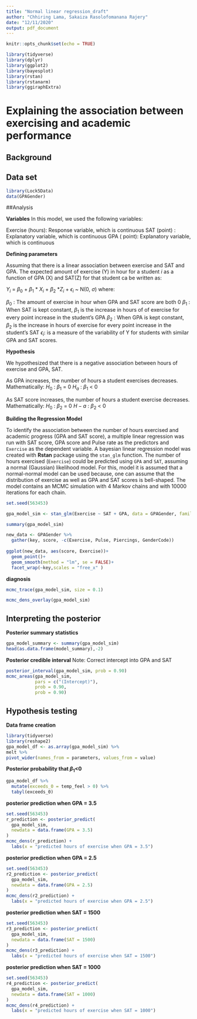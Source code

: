 ```yaml
---
title: "Normal linear regression_draft"
author: "Chhiring Lama, Sakaiza Rasolofomanana Rajery"
date: "12/11/2020"
output: pdf_document
---
```


```r
knitr::opts_chunk$set(echo = TRUE)
```

```r
library(tidyverse)
library(dplyr)
library(ggplot2)
library(bayesplot)
library(rstan)
library(rstanarm)
library(ggiraphExtra)
```
# Explaining the association between exercising and academic performance



## Background

## Data set
```r
library(Lock5Data)
data(GPAGender)
```

##Analysis

**Variables**
In this model, we used the following variables:

Exercise (hours): Response variable, which is continuous
SAT (point) : Explanatory variable, which is continuous
GPA ( point): Explanatory variable, which is continuous

**Defining parameters**

Assuming that there is a linear association between exercise and SAT and GPA. The expected amount of exercise (Y) in hour for a student _i_ as a function of GPA (X) and SAT(Z) for that student ca be written as:

$Y_i$ = $\beta_0$ + $\beta_1$ * $X_i$ + $\beta_2$ *$Z_i$ + $\epsilon_i$ ~ N(0, $\sigma$)
where:

$\beta_0$ : The amount of exercise in hour when GPA and SAT score are both 0
$\beta_1$ : When SAT is kept constant, $\beta_1$ is the increase in hours of of exercise for every point increase in the student's GPA
$\beta_2$ : When GPA is kept constant, $\beta_2$ is the increase in hours of exercise for every point increase in the student's SAT
$\epsilon_i$: is a measure of the variability of Y for students with similar GPA and SAT scores. 

**Hypothesis**

We hypothesized that there is a negative association between hours of exercise and GPA, SAT. 

As GPA increases, the number of hours a student exercises decreases. Mathematically:
$H_0$ : $\beta_1$ = 0
$H_a$ : $\beta_1$ < 0

As SAT score increases, the number of hours a student exercise decreases. Mathematically:
$H_0$ : $\beta_2$ = 0
$H-a$ : $\beta_2$ < 0

**Building the Regression Model**

To identify the association between the number of hours exercised and academic progress (GPA and SAT score), a multiple linear regression was run with SAT score, GPA score and Pulse rate as the predictors and `Exercise` as the dependent variable. A bayesian linear regression model was created with **Rstan** package using the `stan_glm` function. The number of hours exercised (`Exercise`) could be predicted using `GPA` and `SAT`, assuming a normal (Gaussian) likelihood model. For this, model it is assumed that a normal-normal model can be used because, one can assume that the distribution of exercise as well as GPA and SAT scores is bell-shaped. The model contains an MCMC simulation with 4 Markov chains and with 10000 iterations for each chain. 

```r
set.seed(563453)

gpa_model_sim <- stan_glm(Exercise ~ SAT + GPA, data = GPAGender, family=  gaussian, chains = 4, iter = 10000*2)
``` 

```r
summary(gpa_model_sim)
```


```r
new_data <- GPAGender %>%
  gather(key, score, -c(Exercise, Pulse, Piercings, GenderCode))
  
ggplot(new_data, aes(score, Exercise))+
  geom_point()+
  geom_smooth(method = "lm", se = FALSE)+
  facet_wrap(~key,scales = "free_x" )
```


**diagnosis**


```R
mcmc_trace(gpa_model_sim, size = 0.1)

```

```r
mcmc_dens_overlay(gpa_model_sim)

```

## Interpreting the posterior
**Posterior summary statistics**
```r
gpa_model_summary <- summary(gpa_model_sim)
head(as.data.frame(model_summary),-2)

```


**Posterior credible interval**
Note: Correct intercept into GPA and SAT
```R
posterior_interval(gpa_model_sim, prob = 0.90)
mcmc_areas(gpa_model_sim,
           pars = c("(Intercept)"),
           prob = 0.90,
           prob = 0.90)
```

## Hypothesis testing

**Data frame creation**

```r
library(tidyverse)
library(reshape2)
gpa_model_df <- as.array(gpa_model_sim) %>%
melt %>%
pivot_wider(names_from = parameters, values_from = value)
```

**Posterior probability that $\beta_1$<0**
```r
gpa_model_df %>%
  mutate(exceeds_0 = temp_feel > 0) %>%
  tabyl(exceeds_0)
```


**posterior prediction when GPA = 3.5**

```r
set.seed(563453)
r_prediction <- posterior_predict(
  gpa_model_sim,
  newdata = data.frame(GPA = 3.5)
)
mcmc_dens(r_prediction) + 
  labs(x = "predicted hours of exercise when GPA = 3.5")
```

**posterior prediction when GPA = 2.5**

```r
set.seed(563453)
r2_prediction <- posterior_predict(
  gpa_model_sim,
  newdata = data.frame(GPA = 2.5)
)
mcmc_dens(r2_prediction) + 
  labs(x = "predicted hours of exercise when GPA = 2.5")
```

**posterior prediction when SAT = 1500**

```r
set.seed(563453)
r3_prediction <- posterior_predict(
  gpa_model_sim,
  newdata = data.frame(SAT = 1500)
)
mcmc_dens(r3_prediction) + 
  labs(x = "predicted hours of exercise when SAT = 1500")
```

**posterior prediction when SAT = 1000**

```r
set.seed(563453)
r4_prediction <- posterior_predict(
  gpa_model_sim,
  newdata = data.frame(SAT = 1000)
)
mcmc_dens(r4_prediction) + 
  labs(x = "predicted hours of exercise when SAT = 1000")
```
